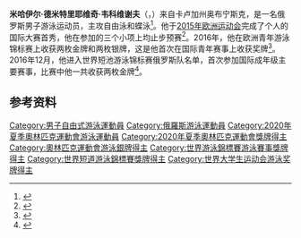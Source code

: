 {{bots|deny=InternetArchiveBot}}
{{NoteTA|G1=Aquatics}}
{{Infobox swimmer
| name           = 米哈伊尔·韦科维谢夫
| fullname       = 米哈伊尔·德米特里耶维奇·韦科维谢夫
| image          = 
| nationality    = {{RUS}}
| strokes        = [[自由泳|自由泳]]、[[蝶泳|蝶泳]]
| club           = 
| birth_date     = {{birth date and age|1998|8|5|df=yes}}
| birth_place    = {{RUS}}[[卡卢加州|卡卢加州]]
| height         = 
| weight         = 
| medaltemplates = 
{{MedalSport|男子[[游泳|游泳]]}}
{{MedalCountry|{{RUS}}}}
{{MedalCompetition|[[世界游泳锦标赛|世界游泳锦标赛]]}}
{{MedalSilver|[[2017年世界游泳锦标赛|2017 布达佩斯]]|[[2017年世界游泳锦标赛游泳比赛|4×200米自由泳接力]]}}
{{MedalSilver|[[2019年世界游泳锦标赛|2019 光州]]|[[2019年世界游泳锦标赛游泳比赛|4×200米自由泳接力]]}}
{{MedalBronze|2019 光州|4×100米混合泳接力}}
{{MedalCompetition|[[世界短池游泳锦标赛|世界短池游泳锦标赛]]}}
{{MedalGold|[[2016年世界短道游泳錦標賽|2016 温莎]]|4×100米自由泳接力}}
{{MedalGold|[[2018年世界短道游泳錦標賽|2018 杭州]]|4×50米混合泳接力}}
{{MedalSilver|2018 杭州|4×100米自由泳接力}}
{{MedalSilver|2018 杭州|4×200米自由泳接力}}
{{MedalSilver|2018 杭州|4×100米混合泳接力}}
{{MedalCompetition|[[欧洲游泳锦标赛|欧洲游泳锦标赛]]}}
{{MedalGold|[[2020年欧洲游泳锦标赛|2020 布达佩斯]]|4×100米自由泳接力}}
{{MedalGold|2020 布达佩斯|4×200米自由泳接力}}
{{MedalSilver|[[2018年欧洲游泳锦标赛|2018 格拉斯哥]]|4×200米自由泳接力}}
{{MedalSilver|2018 格拉斯哥|男女混合4×200米自由泳接力}}
{{MedalSilver|2020 布达佩斯|4×100米混合泳接力}}
{{MedalCompetition|[[欧洲短池游泳锦标赛|欧洲短池游泳锦标赛]]}}
{{MedalGold|2017 哥本哈根|4×50米自由泳接力}}
{{MedalGold|2017 哥本哈根|4×50米混合泳接力}}
{{MedalGold|2019 格拉斯哥|4×50米自由泳接力}}
{{MedalGold|2019 格拉斯哥|4×50米混合泳接力}}
{{MedalGold|2019 格拉斯哥|男女混合4×50米自由泳接力}}
{{MedalSilver|2017 哥本哈根|男女混合4×50米自由泳接力}}
{{MedalSilver|2019 格拉斯哥|100米蝶泳}}
{{MedalBronze|2019 格拉斯哥|200米自由泳}}
{{MedalCompetition|欧洲青年游泳锦标赛}}
{{MedalGold|2016 霍德梅泽瓦|4×100米自由泳接力}}
{{MedalGold|2016 霍德梅泽瓦|男女混合4×100米自由泳接力}}
{{MedalSilver|2016 霍德梅泽瓦|4×200米自由泳接力}}
{{MedalSilver|2016 霍德梅泽瓦|4×100米混合泳接力}}
{{MedalCompetition|[[夏季世界大学生运动会|夏季世界大学生运动会]]}}
{{MedalSilver|[[2017年夏季世界大学生运动会|2017 台北]]|[[2017年夏季世界大学生运动会游泳比赛|4×100米混合泳接力]]}}
{{MedalBronze|2017 台北|200米自由泳}}
{{MedalBronze|2017 台北|4×100米自由泳接力}}
{{MedalBronze|2017 台北|4×200米自由泳接力}}
{{MedalCountry|{{flagIOC|ROC|2020年夏季}}}}
{{MedalCompetition|[[奧林匹克運動會|奧林匹克運動會]]}}
{{MedalSilver|[[2020年夏季奧林匹克運動會|2020 東京]]|[[2020年夏季奧林匹克運動會男子4×200公尺自由式接力比賽|4×200米自由泳接力]]}}
{{MedalCountry|[[俄罗斯|俄罗斯游泳联合会]]}}
{{MedalCompetition | [[世界短池游泳錦標賽|世界短池游泳錦標賽]]}}
{{MedalSilver | [[2021年世界短道游泳錦標賽|2021 阿布扎比]] | 4×200米自由泳接力}}
}}
'''米哈伊尔·德米特里耶维奇·韦科维谢夫'''（{{lang-ru|Михаил Дмитриевич Вековищев}}，{{bd|1998年|8月5日||}}）来自卡卢加州奥布宁斯克，是一名俄罗斯男子游泳运动员，主攻自由泳和蝶泳<ref>{{cite web|url=https://russwimming.ru/data/tm?member=9702|script-title=ru:Михаил Вековищев|work={{lang|ru|Всероссийская федерация плавания}}|accessdate=2020-08-05|archiveurl=https://archive.is/clyzi|archivedate=2020-08-05}}</ref>。他于[[2015年欧洲运动会|2015年欧洲运动会]]完成了个人的国际大赛首秀，他在参加的三个小项上均止步预赛<ref>{{cite web|url=http://www.baku2015.com/athletes/athlete/VEKOVISHCHEV-Mikhail-1002112/index.html|title=Mikhail Vekovishchev|work=Baku 2015|accessdate=2020-08-05|archiveurl=https://web.archive.org/web/20150915054749/http://www.baku2015.com/athletes/athlete/VEKOVISHCHEV-Mikhail-1002112/index.html?intcmp=|archivedate=2015-09-15}}</ref>。2016年，他在欧洲青年游泳锦标赛上收获两枚金牌和两枚银牌，这是他首次在国际青年赛事上收获奖牌<ref>{{cite web|url=http://uniorsport.ru/vekovischev_mikhail.php|script-title=ru:Михаил Вековищев|work={{lang|ru|ЮНИОР СПОРТ}}|accessdate=2020-08-05|archiveurl=https://archive.is/MXqh6|archivedate=2020-08-05}}</ref>。2016年12月，他进入世界短池游泳锦标赛俄罗斯队名单，首次参加国际成年级主要赛事，比赛中他一共收获两枚金牌<ref>{{cite web|url=https://nikatv.ru/news/sport/molodoy-plovec-iz-obninska-stal-dvukratnym-chempionom-mira|script-title=ru:Молодой пловец из Обнинска стал двукратным чемпионом мира|work={{lang|ru|Ника}} TV|date=2016-12-10|accessdate=2020-08-05|archiveurl=https://archive.is/JAsiy|archivedate=2020-08-05}}</ref>。

==参考资料==
{{reflist}}

{{Authority control}}
{{DEFAULTSORT:Vekovishchev, Mikhail}}
[[Category:男子自由式游泳運動員|Category:男子自由式游泳運動員]]
[[Category:俄羅斯游泳運動員|Category:俄羅斯游泳運動員]]
[[Category:2020年夏季奧林匹克運動會游泳運動員|Category:2020年夏季奧林匹克運動會游泳運動員]]
[[Category:2020年夏季奧林匹克運動會獎牌得主|Category:2020年夏季奧林匹克運動會獎牌得主]]
[[Category:奧林匹克運動會游泳銀牌得主|Category:奧林匹克運動會游泳銀牌得主]]
[[Category:世界游泳錦標賽游泳賽事獎牌得主|Category:世界游泳錦標賽游泳賽事獎牌得主]]
[[Category:世界短道游泳錦標賽獎牌得主|Category:世界短道游泳錦標賽獎牌得主]]
[[Category:世界大学生运动会游泳奖牌得主|Category:世界大学生运动会游泳奖牌得主]]